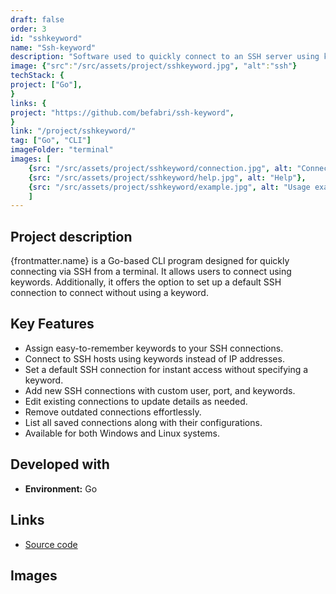 ```yaml
---
draft: false
order: 3
id: "sshkeyword"
name: "Ssh-keyword"
description: "Software used to quickly connect to an SSH server using keywords from a terminal."
image: {"src":"/src/assets/project/sshkeyword.jpg", "alt":"ssh"}
techStack: {
project: ["Go"],
}
links: {
project: "https://github.com/befabri/ssh-keyword",
}
link: "/project/sshkeyword/"
tag: ["Go", "CLI"]
imageFolder: "terminal"
images: [
    {src: "/src/assets/project/sshkeyword/connection.jpg", alt: "Connecting to an SSH server using a keyword"},
    {src: "/src/assets/project/sshkeyword/help.jpg", alt: "Help"},
    {src: "/src/assets/project/sshkeyword/example.jpg", alt: "Usage example"}
    ]
---
```


## Project description

{frontmatter.name} is a Go-based CLI program designed for quickly connecting via SSH from a terminal. It allows users to connect using keywords. 
Additionally, it offers the option to set up a default SSH connection to connect without using a keyword.

## Key Features

- Assign easy-to-remember keywords to your SSH connections.
- Connect to SSH hosts using keywords instead of IP addresses.
- Set a default SSH connection for instant access without specifying a keyword.
- Add new SSH connections with custom user, port, and keywords.
- Edit existing connections to update details as needed.
- Remove outdated connections effortlessly.
- List all saved connections along with their configurations.
- Available for both Windows and Linux systems.

## Developed with

-   **Environment:** Go

## Links

-   [Source code](https://github.com/befabri/ssh-keyword)

## Images